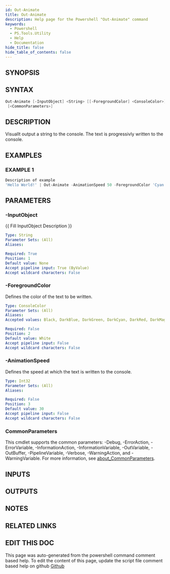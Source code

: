 ```yaml
---
id: Out-Animate
title: Out-Animate
description: Help page for the Powershell "Out-Animate" command
keywords:
  - Powershell
  - PS.Tools.Utility
  - Help
  - Documentation
hide_title: false
hide_table_of_contents: false
---
```


## SYNOPSIS

## SYNTAX

```powershell
Out-Animate [-InputObject] <String> [[-ForegroundColor] <ConsoleColor>] [[-AnimationSpeed] <Int32>]
 [<CommonParameters>]
```

## DESCRIPTION

Visuallt output a string to the console.
The text is progressivly written to the console.

## EXAMPLES

### EXAMPLE 1

```powershell
Description of example
'Hello World!' | Out-Animate -AnimationSpeed 50 -ForegroundColor 'Cyan'
```

## PARAMETERS

### -InputObject

{{ Fill InputObject Description }}

```yaml
Type: String
Parameter Sets: (All)
Aliases:

Required: True
Position: 1
Default value: None
Accept pipeline input: True (ByValue)
Accept wildcard characters: False
```

### -ForegroundColor

Defines the color of the text to be written.

```yaml
Type: ConsoleColor
Parameter Sets: (All)
Aliases:
Accepted values: Black, DarkBlue, DarkGreen, DarkCyan, DarkRed, DarkMagenta, DarkYellow, Gray, DarkGray, Blue, Green, Cyan, Red, Magenta, Yellow, White

Required: False
Position: 2
Default value: White
Accept pipeline input: False
Accept wildcard characters: False
```

### -AnimationSpeed

Defines the speed at which the text is written to the console.

```yaml
Type: Int32
Parameter Sets: (All)
Aliases:

Required: False
Position: 3
Default value: 30
Accept pipeline input: False
Accept wildcard characters: False
```

### CommonParameters

This cmdlet supports the common parameters: -Debug, -ErrorAction, -ErrorVariable, -InformationAction, -InformationVariable, -OutVariable, -OutBuffer, -PipelineVariable, -Verbose, -WarningAction, and -WarningVariable. For more information, see [about_CommonParameters](http://go.microsoft.com/fwlink/?LinkID=113216).

## INPUTS

## OUTPUTS

## NOTES

## RELATED LINKS

## EDIT THIS DOC 

This page was auto-generated from the powershell command comment based help. To edit the content of this page, update the script file comment based help on github [Github](https://github.com/hanpq/PS.Tools.Utility)
